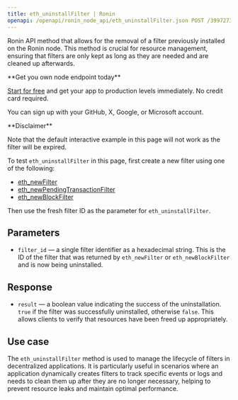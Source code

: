 ---
title: eth_uninstallFilter | Ronin
openapi: /openapi/ronin_node_api/eth_uninstallFilter.json POST /3997273fc956a67dc6982384500e669e
---

Ronin API method that allows for the removal of a filter previously installed on the Ronin node. This method is crucial for resource management, ensuring that filters are only kept as long as they are needed and are cleaned up afterwards.

<Check>
**Get you own node endpoint today**

[Start for free](https://console.chainstack.com/) and get your app to production levels immediately. No credit card required.

You can sign up with your GitHub, X, Google, or Microsoft account.
</Check>

<Warning>
**Disclaimer**

Note that the default interactive example in this page will not work as the filter will be expired.

To test `eth_uninstallFilter` in this page, first create a new filter using one of the following:

* [eth\_newFilter](/api-reference/ronin_node_api/eth_newFilter)
* [eth\_newPendingTransactionFilter](/api-reference/ronin_node_api/eth_getFilterChanges)
* [eth\_newBlockFilter](/api-reference/ronin_node_api/eth_newFilter)

Then use the fresh filter ID as the parameter for `eth_uninstallFilter`.
</Warning>


## Parameters

* `filter_id` — a single filter identifier as a hexadecimal string. This is the ID of the filter that was returned by `eth_newFilter` or `eth_newBlockFilter` and is now being uninstalled.

## Response

* `result` — a boolean value indicating the success of the uninstallation. `true` if the filter was successfully uninstalled, otherwise `false`. This allows clients to verify that resources have been freed up appropriately.

## Use case

The `eth_uninstallFilter` method is used to manage the lifecycle of filters in decentralized applications. It is particularly useful in scenarios where an application dynamically creates filters to track specific events or logs and needs to clean them up after they are no longer necessary, helping to prevent resource leaks and maintain optimal performance.
